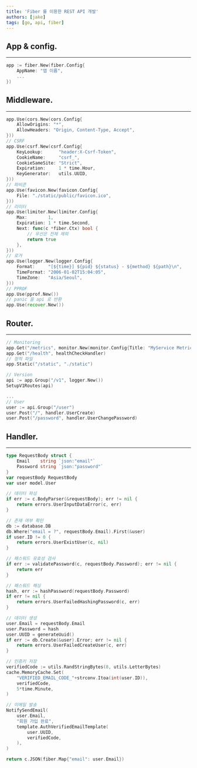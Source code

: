 ```yaml
---
title: 'Fiber 를 이용한 REST API 개발'
authors: [jake]
tags: [go, api, fiber]
---
```


## App & config.

---

```go
app := fiber.New(fiber.Config{
	AppName: "앱 이름",
	...
})
```

## Middleware.

---

```go
app.Use(cors.New(cors.Config{
	AllowOrigins: "*",
	AllowHeaders: "Origin, Content-Type, Accept",
}))
// CSRF
app.Use(csrf.New(csrf.Config{
	KeyLookup:      "header:X-Csrf-Token",
	CookieName:     "csrf_",
	CookieSameSite: "Strict",
	Expiration:     1 * time.Hour,
	KeyGenerator:   utils.UUID,
}))
// 파비콘
app.Use(favicon.New(favicon.Config{
	File: "./static/public/favicon.ico",
}))
// 리미터
app.Use(limiter.New(limiter.Config{
	Max:        1,
	Expiration: 1 * time.Second,
	Next: func(c *fiber.Ctx) bool {
		// 우선은 전체 제외
		return true
	},
}))
// 로거
app.Use(logger.New(logger.Config{
	Format:     "[${time}] ${pid} ${status} - ${method} ${path}\n",
	TimeFormat: "2006-01-02T15:04:05",
	TimeZone:   "Asia/Seoul",
}))
// PPROF
app.Use(pprof.New())
// panic 을 api 로 반환
app.Use(recover.New())
```

## Router.

---

```go
// Monitoring
app.Get("/metrics", monitor.New(monitor.Config{Title: "MyService Metrics Page"}))
app.Get("/health", healthCheckHandler)
// 정적 파일
app.Static("/static", "./static")

// Version
api := app.Group("/v1", logger.New())
SetupV1Routes(api)

...
// User
user := api.Group("/user")
user.Post("/", handler.UserCreate)
user.Post("/password", handler.UserChangePassword)
```

## Handler.

---

```go
type RequestBody struct {
	Email    string `json:"email"`
	Password string `json:"password"`
}
var requestBody RequestBody
var user model.User

// 데이터 파싱
if err := c.BodyParser(&requestBody); err != nil {
	return errors.UserInputDataError(c, err)
}

// 존재 여부 확인
db := database.DB
db.Where("email = ?", requestBody.Email).First(&user)
if user.ID != 0 {
	return errors.UserExistUser(c, nil)
}

// 패스워드 유효성 검사
if err := validatePassword(c, requestBody.Password); err != nil {
	return err
}

// 패스워드 해싱
hash, err := hashPassword(requestBody.Password)
if err != nil {
	return errors.UserFailedHashingPassword(c, err)
}

// 데이터 생성
user.Email = requestBody.Email
user.Password = hash
user.UUID = generateUuid()
if err := db.Create(&user).Error; err != nil {
	return errors.UserFailedCreateUser(c, err)
}

// 인증키 저장
verifiedCode := utils.RandStringBytes(8, utils.LetterBytes)
cache.MemoryCache.Set(
	"VERIFIED_EMAIL_CODE_"+strconv.Itoa(int(user.ID)),
	verifiedCode,
	5*time.Minute,
)

// 이메일 발송
NotifySendEmail(
	user.Email,
	"회원 가입 완료",
	template.AuthVerifiedEmailTemplate(
		user.UUID,
		verifiedCode,
	),
)

return c.JSON(fiber.Map{"email": user.Email})
```